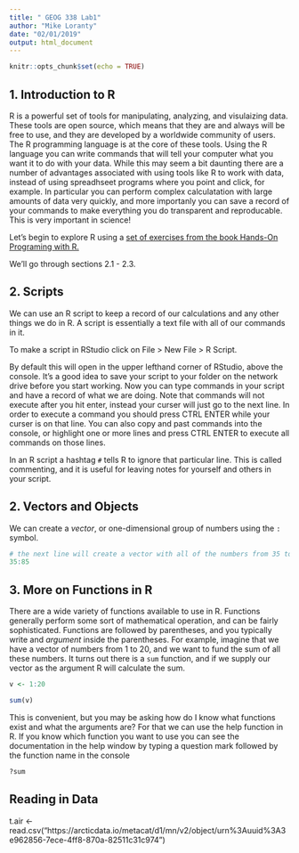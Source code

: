 ```yaml
---
title: " GEOG 338 Lab1"
author: "Mike Loranty"
date: "02/01/2019"
output: html_document
---
```


```r
knitr::opts_chunk$set(echo = TRUE)
```

## 1. Introduction to R
R is a powerful set of tools for manipulating, analyzing, and visulaizing data. These tools are open source, which means that they are and always will be free to use, and they are developed by a worldwide community of users. The R programming language is at the core of these tools. Using the R language you can write commands that will tell your computer what you want it to do with your data. While this may seem a bit daunting there are a number of advantages associated with using tools like R to work with data, instead of using spreadhseet programs where you point and click, for example. In particular you can perform complex calculatation with large amounts of data very quickly, and more importanly you can save a record of your commands to make everything you do transparent and reproducable. This is very important in science! 

Let's begin to explore R using a [set of exercises from the book Hands-On Programing with R.](https://rstudio-education.github.io/hopr/basics.html)

We'll go through sections 2.1 - 2.3.

## 2. Scripts
We can use an R script to keep a record of our calculations and any other things we do in R. A script is essentially a text file with all of our commands in it. 

To make a script in RStudio click on File > New File > R Script. 

By default this will open in the upper lefthand corner of RStudio, above the console. It's a good idea to save your script to your folder on the network drive before you start working. Now you can type commands in your script and have a record of what we are doing. Note that commands will not execute after you hit enter, instead your curser will just go to the next line. In order to execute a command you should press CTRL ENTER while your curser is on that line. You can also copy and past commands into the console, or highlight one or more lines and press CTRL ENTER to execute all commands on those lines. 

In an R script a hashtag `#` tells R to ignore that particular line. This is called commenting, and it is useful for leaving notes for yourself and others in your script. 

## 2. Vectors and Objects
We can create a *vector*, or one-dimensional group of numbers using the `:` symbol. 

```r
# the next line will create a vector with all of the numbers from 35 to 85
35:85
```


## 3. More on Functions in R
There are a wide variety of functions available to use in R. Functions generally perform some sort of mathematical operation, and can be fairly sophisticated. Functions are followed by parentheses, and you typically write and *argument* inside the parentheses. For example, imagine that we have a vector of numbers from 1 to 20, and we want to fund the sum of all these numbers. It turns out there is a `sum` function, and if we supply our vector as the argument R will calculate the sum.

```r
v <- 1:20

sum(v)
```

This is convenient, but you may be asking how do I know what functions exist and what the arguments are? For that we can use the help function in R. If you know which function you want to use you can see the documentation in the help window by typing a question mark followed by the function name in the console 
```r
?sum
```


## Reading in Data


t.air <- read.csv("https://arcticdata.io/metacat/d1/mn/v2/object/urn%3Auuid%3A3e962856-7ece-4ff8-870a-82511c31c974")